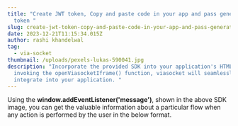 ```yaml
---
title: "Create JWT token, Copy and paste code in your app and pass generated JWT
  token "
slug: create-jwt-token-copy-and-paste-code-in-your-app-and-pass-generated-jwt-token
date: 2023-12-21T11:15:34.015Z
author: rashi khandelwal
tag:
  - via-socket
thumbnail: /uploads/pexels-lukas-590041.jpg
description: "Incorporate the provided SDK into your application's HTML file. By
  invoking the openViasocketIframe() function, viasocket will seamlessly
  integrate into your application. "
---
```

Using the **window.addEventListener('message')**, shown in the above SDK image, you can get the valuable information about a particular flow when any action is performed by the user in the below format.
